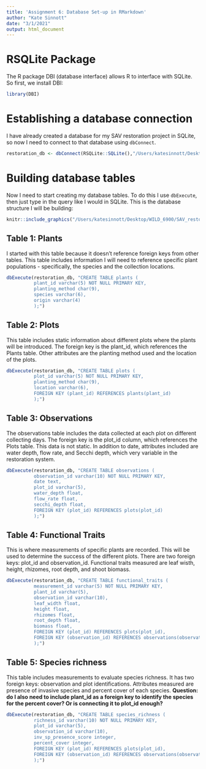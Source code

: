 ```yaml
---
title: 'Assignment 6: Database Set-up in RMarkdown'
author: "Kate Sinnott"
date: "3/1/2021"
output: html_document
---
```

# RSQLite Package
The R package DBI (database interface) allows R to interface with SQLite. So first, 
we install DBI: 
```r
library(DBI)
```


# Establishing a database connection
I have already created a database for my SAV restoration project in SQLite, 
so now I need to connect to that database using `dbConnect`.
```r
restoration_db <- dbConnect(RSQLite::SQLite(),"/Users/katesinnott/Desktop/WILD_6900/SAV_restoration/SAV_restoration.db")
```

# Building database tables
Now I need to start creating my database tables. To do this I use `dbExecute`, then 
just type in the query like I would in SQLite. This is the database structure I will
be building: 

```r
knitr::include_graphics("/Users/katesinnott/Desktop/WILD_6900/SAV_restoration/Screen Shot 2021-03-01 at 7.28.09 PM.png")
```

## Table 1: Plants 
I started with this table because it doesn't reference foreign keys from other tables. This table includes information I will need to reference specific plant populations - 
specifically, the species and the collection locations. 
```r
dbExecute(restoration_db, "CREATE TABLE plants (
          plant_id varchar(5) NOT NULL PRIMARY KEY,
          planting_method char(9),
          species varchar(6),
          origin varchar(4)
          );")

```

## Table 2: Plots
This table includes static information about different plots where the plants will be introduced. The foreign key is the plant_id, which references the Plants table. Other attributes are the planting method used and the location of the plots. 
```r
dbExecute(restoration_db, "CREATE TABLE plots (
          plot_id varchar(5) NOT NULL PRIMARY KEY,
          planting_method char(9),
          location varchar(6), 
          FOREIGN KEY (plant_id) REFERENCES plants(plant_id)
          );")

```
## Table 3: Observations
The observations table includes the data collected at each plot on different collecting days. The foreign key is the plot_id column, which references the Plots table. This data is not static. In addition to date, attributes included are water depth, flow rate, and Secchi depth, which very variable in the restoration system. 
```r
dbExecute(restoration_db, "CREATE TABLE observations (
          observation_id varchar(10) NOT NULL PRIMARY KEY,
          date text,
          plot_id varchar(5), 
          water_depth float, 
          flow_rate float,
          secchi_depth float,
          FOREIGN KEY (plot_id) REFERENCES plots(plot_id)
          );")
```

## Table 4: Functional Traits
This is where measurements of specific plants are recorded. This will be used to determine the success of the different plots. There are two foreign keys: plot_id and observation_id. Functional traits measured are leaf wisth, height, rhizomes, root depth, and shoot biomass. 
```r
dbExecute(restoration_db, "CREATE TABLE functional_traits (
          measurement_id varchar(5) NOT NULL PRIMARY KEY,
          plant_id varchar(5),
          observation_id varchar(10), 
          leaf_width float, 
          height float, 
          rhizomes float, 
          root_depth float,
          biomass float, 
          FOREIGN KEY (plot_id) REFERENCES plots(plot_id),
          FOREIGN KEY (observation_id) REFERENCES observations(observation_id)
          );")
```

## Table 5: Species richness
This table includes measurements to evaluate species richness. It has two foreign keys: observation and plot identifications. Attributes measured are presence of invasive species and percent cover of each species. **Question: do I also need to include plant_id as a foreign key to identify the species for the percent cover? Or is connecting it to plot_id enough? **
```r
dbExecute(restoration_db, "CREATE TABLE species_richness (
          richness_id varchar(10) NOT NULL PRIMARY KEY,
          plot_id varchar(5),
          observation_id varchar(10),
          inv_sp_presence_score integer, 
          percent_cover integer,
          FOREIGN KEY (plot_id) REFERENCES plots(plot_id),
          FOREIGN KEY (observation_id) REFERENCES observations(observation_id)
          );")
```